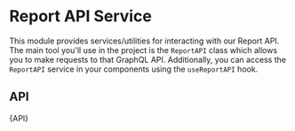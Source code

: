 

<Meta title="Services/Report API/API" />

# Report API Service

This module provides services/utilities for interacting with our Report API.
The main tool you'll use in the project is the `ReportAPI` class which allows
you to make requests to that GraphQL API. Additionally, you can access the
`ReportAPI` service in your components using the `useReportAPI` hook.

## API

<Description>{API}</Description>
